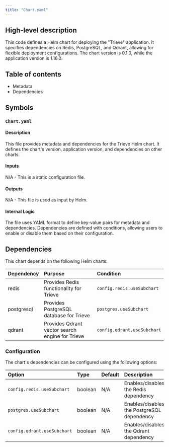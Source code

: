 ```yaml
---
title: "Chart.yaml"
---
```


## High-level description
This code defines a Helm chart for deploying the "Trieve" application. It specifies dependencies on Redis, PostgreSQL, and Qdrant, allowing for flexible deployment configurations. The chart version is 0.1.0, while the application version is 1.16.0.

## Table of contents
- Metadata
- Dependencies

## Symbols
### `Chart.yaml`
#### Description
This file provides metadata and dependencies for the Trieve Helm chart. It defines the chart's version, application version, and dependencies on other charts.

#### Inputs
N/A - This is a static configuration file.

#### Outputs
N/A - This file is used as input by Helm.

#### Internal Logic
The file uses YAML format to define key-value pairs for metadata and dependencies. Dependencies are defined with conditions, allowing users to enable or disable them based on their configuration.

## Dependencies
This chart depends on the following Helm charts:

| Dependency | Purpose | Condition |
|:-----------|:--------|:----------|
| redis | Provides Redis functionality for Trieve | `config.redis.useSubchart` |
| postgresql | Provides PostgreSQL database for Trieve | `postgres.useSubchart` |
| qdrant | Provides Qdrant vector search engine for Trieve | `config.qdrant.useSubchart` |

### Configuration
The chart's dependencies can be configured using the following options:

| Option | Type | Default | Description |
|:-------|:-----|:--------|:------------|
| `config.redis.useSubchart` | boolean | N/A | Enables/disables the Redis dependency |
| `postgres.useSubchart` | boolean | N/A | Enables/disables the PostgreSQL dependency |
| `config.qdrant.useSubchart` | boolean | N/A | Enables/disables the Qdrant dependency |
